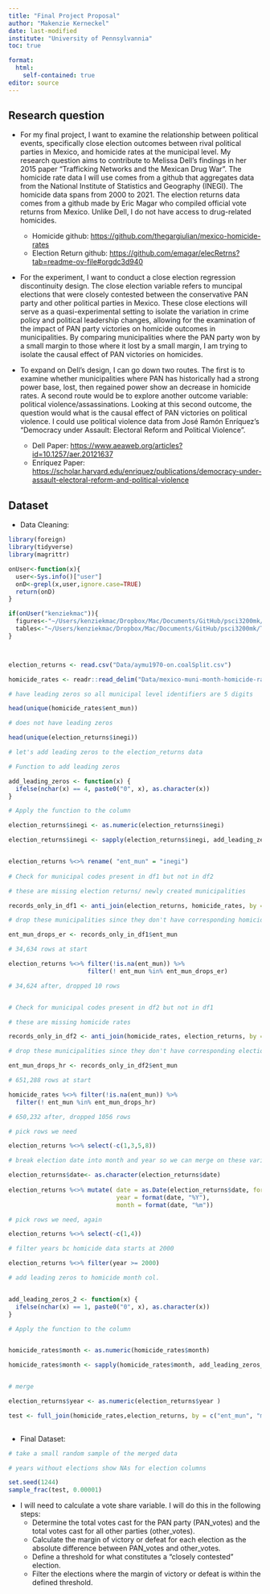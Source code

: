 ```yaml
---
title: "Final Project Proposal"
author: "Makenzie Kerneckel"
date: last-modified
institute: "University of Pennsylvannia" 
toc: true 

format: 
  html:
    self-contained: true
editor: source
---
```



## Research question

- For my final project, I want to examine the relationship between political events, specifically close election outcomes between rival political parties in Mexico, and homicide rates at the municipal level. My research question aims to contribute to Melissa Dell's findings in her 2015 paper "Trafficking Networks and the Mexican Drug War". The homicide rate data I will use comes from a github that aggregates data from the National Institute of Statistics and Geography (INEGI). The homicide data spans from 2000 to 2021. The election returns data comes from a github made by Eric Magar who compiled official vote returns from Mexico. Unlike Dell, I do not have access to drug-related homicides. 
  - Homicide github: <https://github.com/thegargiulian/mexico-homicide-rates>
  - Election Return github: <https://github.com/emagar/elecRetrns?tab=readme-ov-file#orgdc3d940>

- For the experiment, I want to conduct a close election regression discontinuity design. The close election variable refers to muncipal elections that were closely contested between the conservative PAN party and other political parties in Mexico. These close elections will serve as a quasi-experimental setting to isolate the variation in crime policy and political leadership changes, allowing for the examination of the impact of PAN party victories on homicide outcomes in municipalities. By comparing municipalities where the PAN party won by a small margin to those where it lost by a small margin, I am trying to isolate the causal effect of PAN victories on homicides. 

- To expand on Dell's design, I can go down two routes. The first is to examine whether municipalities where PAN has historically had a strong power base, lost, then regained power show an decrease in homicide rates. A second route would be to explore another outcome variable: political violence/assassinations. Looking at this second outcome, the question would what is the causal effect of PAN victories on political violence. I could use political violence data from José Ramón Enríquez's "Democracy under Assault: Electoral Reform and Political Violence". 
    - Dell Paper: <https://www.aeaweb.org/articles?id=10.1257/aer.20121637>
    - Enríquez Paper: <https://scholar.harvard.edu/enriquez/publications/democracy-under-assault-electoral-reform-and-political-violence>
    
## Dataset

- Data Cleaning: 

``` r
 
library(foreign)
library(tidyverse)
library(magrittr)

onUser<-function(x){
  user<-Sys.info()["user"]
  onD<-grepl(x,user,ignore.case=TRUE)
  return(onD)
}

if(onUser("kenziekmac")){
  figures<-"~/Users/kenziekmac/Dropbox/Mac/Documents/GitHub/psci3200mk/Figures"
  tables<-"~/Users/kenziekmac/Dropbox/Mac/Documents/GitHub/psci3200mk/Tables"
}



election_returns <- read.csv("Data/aymu1970-on.coalSplit.csv")

homicide_rates <- readr::read_delim("Data/mexico-muni-month-homicide-rates-2000-2021.csv", delim = "|")

# have leading zeros so all municipal level identifiers are 5 digits

head(unique(homicide_rates$ent_mun))

# does not have leading zeros 

head(unique(election_returns$inegi))

# let's add leading zeros to the election_returns data 

# Function to add leading zeros

add_leading_zeros <- function(x) {
  ifelse(nchar(x) == 4, paste0("0", x), as.character(x))
}

# Apply the function to the column

election_returns$inegi <- as.numeric(election_returns$inegi)

election_returns$inegi <- sapply(election_returns$inegi, add_leading_zeros) 


election_returns %<>% rename( "ent_mun" = "inegi")
  
# Check for municipal codes present in df1 but not in df2

# these are missing election returns/ newly created municipalities 

records_only_in_df1 <- anti_join(election_returns, homicide_rates, by = "ent_mun")

# drop these municipalities since they don't have corresponding homicide rates 

ent_mun_drops_er <- records_only_in_df1$ent_mun

# 34,634 rows at start 

election_returns %<>% filter(!is.na(ent_mun)) %>%
                      filter(! ent_mun %in% ent_mun_drops_er)

# 34,624 after, dropped 10 rows 


# Check for municipal codes present in df2 but not in df1

# these are missing homicide rates

records_only_in_df2 <- anti_join(homicide_rates, election_returns, by = "ent_mun")

# drop these municipalities since they don't have corresponding election returns 

ent_mun_drops_hr <- records_only_in_df2$ent_mun

# 651,288 rows at start 

homicide_rates %<>% filter(!is.na(ent_mun)) %>%
  filter(! ent_mun %in% ent_mun_drops_hr)

# 650,232 after, dropped 1056 rows

# pick rows we need

election_returns %<>% select(-c(1,3,5,8)) 

# break election date into month and year so we can merge on these variables to match monthly homicide rates

election_returns$date<- as.character(election_returns$date)
  
election_returns %<>% mutate( date = as.Date(election_returns$date, format = "%Y%m%d"),
                              year = format(date, "%Y"),
                              month = format(date, "%m"))

# pick rows we need, again

election_returns %<>% select(-c(1,4))

# filter years bc homicide data starts at 2000

election_returns %<>% filter(year >= 2000)

# add leading zeros to homicide month col.


add_leading_zeros_2 <- function(x) {
  ifelse(nchar(x) == 1, paste0("0", x), as.character(x))
}

# Apply the function to the column


homicide_rates$month <- as.numeric(homicide_rates$month)

homicide_rates$month <- sapply(homicide_rates$month, add_leading_zeros_2) 


# merge 

election_returns$year <- as.numeric(election_returns$year )

test <- full_join(homicide_rates,election_returns, by = c("ent_mun", "month", "year"))
 
```


- Final Dataset:
    
``` r

# take a small random sample of the merged data 

# years without elections show NAs for election columns

set.seed(1244)
sample_frac(test, 0.00001)

```
    
 - I will need to calculate a vote share variable. I will do this in the following steps:
    - Determine the total votes cast for the PAN party (PAN_votes) and the total votes cast for all other parties (other_votes). 
    - Calculate the margin of victory or defeat for each election as the absolute difference between PAN_votes and other_votes.
    - Define a threshold for what constitutes a "closely contested" election.
    - Filter the elections where the margin of victory or defeat is within the defined threshold.




